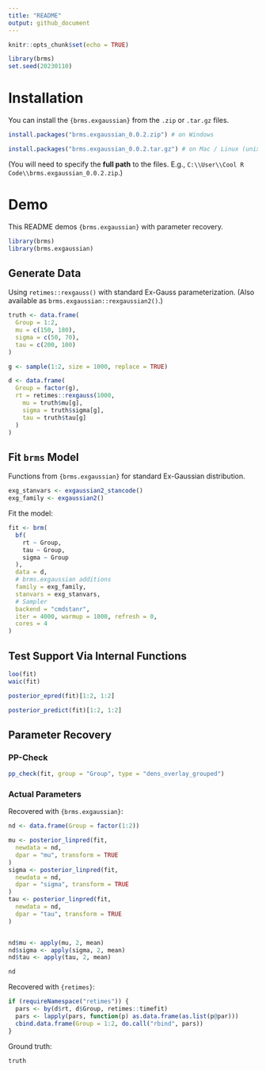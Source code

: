 ```yaml
---
title: "README"
output: github_document
---
```


```r
knitr::opts_chunk$set(echo = TRUE)

library(brms)
set.seed(20230110)
```

# Installation 

You can install the `{brms.exgaussian}` from the `.zip` or `.tar.gz` files.

```r
install.packages("brms.exgaussian_0.0.2.zip") # on Windows

install.packages("brms.exgaussian_0.0.2.tar.gz") # on Mac / Linux (unix)
```

(You will need to specify the **full path** to the files. E.g., `C:\\User\\Cool R Code\\brms.exgaussian_0.0.2.zip`.)

# Demo

This README demos `{brms.exgaussian}` with parameter recovery.

```r
library(brms)
library(brms.exgaussian)
```

## Generate Data

Using `retimes::rexgauss()` with standard Ex-Gauss parameterization. (Also available as `brms.exgaussian::rexgaussian2()`.)

```r
truth <- data.frame(
  Group = 1:2,
  mu = c(150, 180),
  sigma = c(50, 70),
  tau = c(200, 100)
)

g <- sample(1:2, size = 1000, replace = TRUE)

d <- data.frame(
  Group = factor(g),
  rt = retimes::rexgauss(1000,
    mu = truth$mu[g],
    sigma = truth$sigma[g],
    tau = truth$tau[g]
  )
)
```


## Fit `brms` Model

Functions from `{brms.exgaussian}` for standard Ex-Gaussian distribution.

```r
exg_stanvars <- exgaussian2_stancode()
exg_family <- exgaussian2()
```

Fit the model:

```r
fit <- brm(
  bf(
    rt ~ Group,
    tau ~ Group,
    sigma ~ Group
  ),
  data = d,
  # brms.exgaussian additions
  family = exg_family,
  stanvars = exg_stanvars,
  # Sampler
  backend = "cmdstanr",
  iter = 4000, warmup = 1000, refresh = 0,
  cores = 4
)
```

## Test Support Via Internal Functions

```r
loo(fit)
waic(fit)

posterior_epred(fit)[1:2, 1:2]

posterior_predict(fit)[1:2, 1:2]
```

## Parameter Recovery

### PP-Check

```r
pp_check(fit, group = "Group", type = "dens_overlay_grouped")
```

### Actual Parameters

Recovered with `{brms.exgaussian}`:

```r
nd <- data.frame(Group = factor(1:2))

mu <- posterior_linpred(fit,
  newdata = nd,
  dpar = "mu", transform = TRUE
)
sigma <- posterior_linpred(fit,
  newdata = nd,
  dpar = "sigma", transform = TRUE
)
tau <- posterior_linpred(fit,
  newdata = nd,
  dpar = "tau", transform = TRUE
)


nd$mu <- apply(mu, 2, mean)
nd$sigma <- apply(sigma, 2, mean)
nd$tau <- apply(tau, 2, mean)

nd
```

Recovered with `{retimes}`:

```r
if (requireNamespace("retimes")) {
  pars <- by(d$rt, d$Group, retimes::timefit)
  pars <- lapply(pars, function(p) as.data.frame(as.list(p@par)))
  cbind.data.frame(Group = 1:2, do.call("rbind", pars))
}
```

Ground truth:

```r
truth
```
